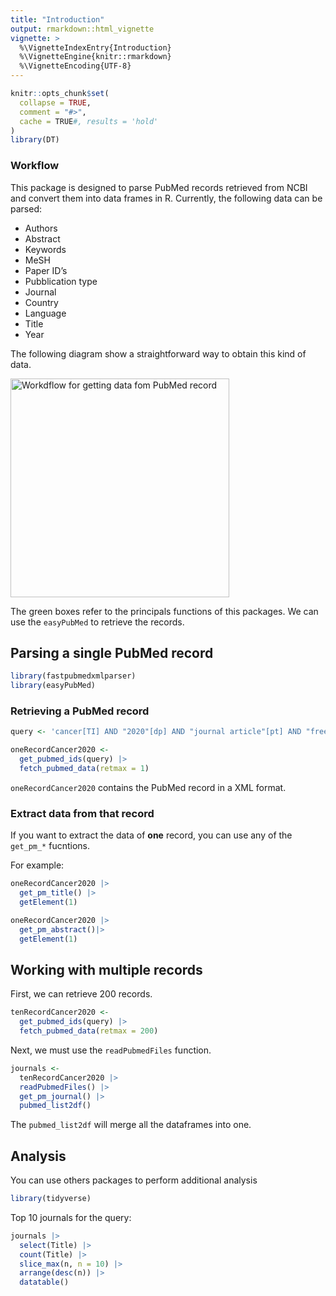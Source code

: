 ```yaml
---
title: "Introduction"
output: rmarkdown::html_vignette
vignette: >
  %\VignetteIndexEntry{Introduction}
  %\VignetteEngine{knitr::rmarkdown}
  %\VignetteEncoding{UTF-8}
---
```


```r
knitr::opts_chunk$set(
  collapse = TRUE,
  comment = "#>",
  cache = TRUE#, results = 'hold'
)
library(DT)
```

### Workflow

This package is designed to parse PubMed records retrieved from NCBI and convert them into data frames in R. Currently, the following data can be parsed:

* Authors
* Abstract
* Keywords
* MeSH
* Paper ID's
* Pubblication type
* Journal
* Country
* Language
* Title
* Year   

The following diagram show a straightforward way to obtain this kind of data.

<img src="img/single-pm-parsing-workflow.svg" width='350' title="Workdflow for getting data fom PubMed record">

The green boxes refer to the principals functions of this packages.
We can use the `easyPubMed` to retrieve the records.

## Parsing a single PubMed record
```r
library(fastpubmedxmlparser)
library(easyPubMed)
```

### Retrieving a PubMed record

```r
query <- 'cancer[TI] AND "2020"[dp] AND "journal article"[pt] AND "free full text"[sb] AND adolescent[mh]'

oneRecordCancer2020 <-
  get_pubmed_ids(query) |>
  fetch_pubmed_data(retmax = 1)
```

`oneRecordCancer2020` contains the PubMed record in a XML format.

### Extract data from that record

If you want to extract the data of **one** record, you can use any of the `get_pm_*` fucntions.

For example:
```r
oneRecordCancer2020 |>
  get_pm_title() |>
  getElement(1)
```

```r
oneRecordCancer2020 |>
  get_pm_abstract()|>
  getElement(1)
```

## Working with multiple records

First, we can retrieve 200 records.
```r
tenRecordCancer2020 <-
  get_pubmed_ids(query) |>
  fetch_pubmed_data(retmax = 200)
```

Next, we must use the `readPubmedFiles` function.
```r
journals <-
  tenRecordCancer2020 |>
  readPubmedFiles() |>
  get_pm_journal() |>
  pubmed_list2df() 
```

The `pubmed_list2df` will merge all the dataframes into one.

## Analysis

You can use others packages to perform additional analysis
```r
library(tidyverse)
```

Top 10 journals for the query:
```r
journals |>
  select(Title) |>
  count(Title) |>
  slice_max(n, n = 10) |>
  arrange(desc(n)) |>
  datatable()
```
